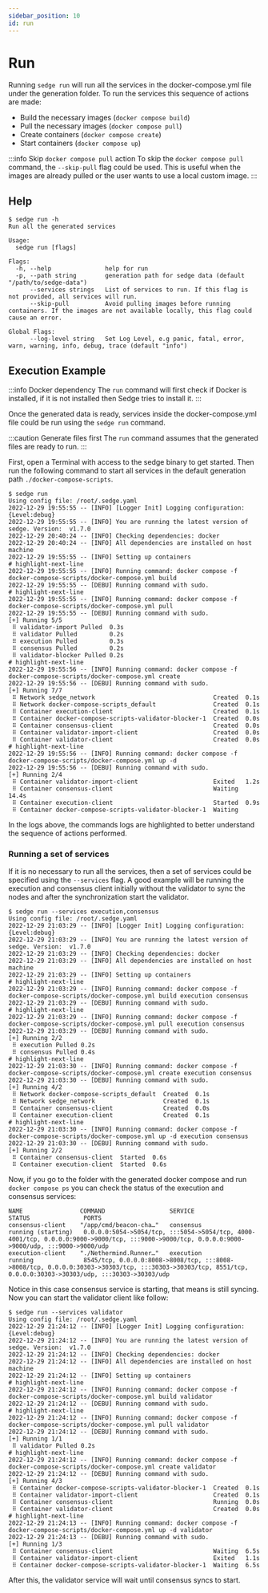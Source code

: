 ```yaml
---
sidebar_position: 10
id: run 
---
```


# Run

Running `sedge run` will run all the services in the docker-compose.yml file under
the generation folder. To run the services this sequence of actions are made:

- Build the necessary images (`docker compose build`)
- Pull the necessary images (`docker compose pull`)
- Create containers (`docker compose create`)
- Start containers (`docker compose up`)

:::info Skip `docker compose pull` action
To skip the `docker compose pull` command, the `--skip-pull` flag could be used. This is useful
when the images are already pulled or the user wants to use a local custom image.
:::

## Help

```shell
$ sedge run -h
Run all the generated services

Usage:
  sedge run [flags]

Flags:
  -h, --help               help for run
  -p, --path string        generation path for sedge data (default "/path/to/sedge-data")
      --services strings   List of services to run. If this flag is not provided, all services will run.
      --skip-pull          Avoid pulling images before running containers. If the images are not available locally, this flag could cause an error.

Global Flags:
      --log-level string   Set Log Level, e.g panic, fatal, error, warn, warning, info, debug, trace (default "info")
```

## Execution Example

:::info Docker dependency
The `run` command will first check if Docker is installed, if it is not installed
then Sedge tries to install it.
:::

Once the generated data is ready, services inside the docker-compose.yml file could
be run using the `sedge run` command.

:::caution Generate files first
The `run` command assumes that the generated files are ready to run.
:::

First, open a Terminal with access to the sedge binary to get started. Then run
the following command to start all services in the default generation path
`./docker-compose-scripts`.

```shell
$ sedge run
Using config file: /root/.sedge.yaml
2022-12-29 19:55:55 -- [INFO] [Logger Init] Logging configuration: {Level:debug}
2022-12-29 19:55:55 -- [INFO] You are running the latest version of sedge. Version:  v1.7.0
2022-12-29 20:40:24 -- [INFO] Checking dependencies: docker
2022-12-29 20:40:24 -- [INFO] All dependencies are installed on host machine
2022-12-29 19:55:55 -- [INFO] Setting up containers
# highlight-next-line
2022-12-29 19:55:55 -- [INFO] Running command: docker compose -f docker-compose-scripts/docker-compose.yml build
2022-12-29 19:55:55 -- [DEBU] Running command with sudo.
# highlight-next-line
2022-12-29 19:55:55 -- [INFO] Running command: docker compose -f docker-compose-scripts/docker-compose.yml pull
2022-12-29 19:55:55 -- [DEBU] Running command with sudo.
[+] Running 5/5
 ⠿ validator-import Pulled  0.3s
 ⠿ validator Pulled         0.2s
 ⠿ execution Pulled         0.3s
 ⠿ consensus Pulled         0.2s
 ⠿ validator-blocker Pulled 0.2s
# highlight-next-line
2022-12-29 19:55:56 -- [INFO] Running command: docker compose -f docker-compose-scripts/docker-compose.yml create
2022-12-29 19:55:56 -- [DEBU] Running command with sudo.
[+] Running 7/7
 ⠿ Network sedge_network                                 Created  0.1s
 ⠿ Network docker-compose-scripts_default                Created  0.1s
 ⠿ Container execution-client                            Created  0.1s
 ⠿ Container docker-compose-scripts-validator-blocker-1  Created  0.0s
 ⠿ Container consensus-client                            Created  0.0s
 ⠿ Container validator-import-client                     Created  0.0s
 ⠿ Container validator-client                            Created  0.0s
# highlight-next-line
2022-12-29 19:55:56 -- [INFO] Running command: docker compose -f docker-compose-scripts/docker-compose.yml up -d
2022-12-29 19:55:56 -- [DEBU] Running command with sudo.
[+] Running 2/4
 ⠿ Container validator-import-client                     Exited   1.2s
 ⠿ Container consensus-client                            Waiting  14.4s
 ⠿ Container execution-client                            Started  0.9s
 ⠿ Container docker-compose-scripts-validator-blocker-1  Waiting
```

In the logs above, the commands logs are highlighted to better understand the sequence
of actions performed.

### Running a set of services

If it is no necessary to run all the services, then a set of services could be specified
using the `--services` flag. A good example will be running the execution and consensus
client initially without the validator to sync the nodes and after the synchronization
start the validator.

```shell
$ sedge run --services execution,consensus
Using config file: /root/.sedge.yaml
2022-12-29 21:03:29 -- [INFO] [Logger Init] Logging configuration: {Level:debug}
2022-12-29 21:03:29 -- [INFO] You are running the latest version of sedge. Version:  v1.7.0
2022-12-29 21:03:29 -- [INFO] Checking dependencies: docker
2022-12-29 21:03:29 -- [INFO] All dependencies are installed on host machine
2022-12-29 21:03:29 -- [INFO] Setting up containers
# highlight-next-line
2022-12-29 21:03:29 -- [INFO] Running command: docker compose -f docker-compose-scripts/docker-compose.yml build execution consensus
2022-12-29 21:03:29 -- [DEBU] Running command with sudo.
# highlight-next-line
2022-12-29 21:03:29 -- [INFO] Running command: docker compose -f docker-compose-scripts/docker-compose.yml pull execution consensus
2022-12-29 21:03:29 -- [DEBU] Running command with sudo.
[+] Running 2/2
 ⠿ execution Pulled 0.2s
 ⠿ consensus Pulled 0.4s
# highlight-next-line
2022-12-29 21:03:30 -- [INFO] Running command: docker compose -f docker-compose-scripts/docker-compose.yml create execution consensus
2022-12-29 21:03:30 -- [DEBU] Running command with sudo.
[+] Running 4/2
 ⠿ Network docker-compose-scripts_default  Created  0.1s
 ⠿ Network sedge_network                   Created  0.1s
 ⠿ Container consensus-client              Created  0.0s
 ⠿ Container execution-client              Created  0.1s
# highlight-next-line
2022-12-29 21:03:30 -- [INFO] Running command: docker compose -f docker-compose-scripts/docker-compose.yml up -d execution consensus
2022-12-29 21:03:30 -- [DEBU] Running command with sudo.
[+] Running 2/2
 ⠿ Container consensus-client  Started  0.6s
 ⠿ Container execution-client  Started  0.6s
```

Now, if you go to the folder with the generated docker compose and run
`docker compose ps` you can check the status of the execution and consensus services:

```logs
NAME                COMMAND                  SERVICE             STATUS               PORTS
consensus-client    "/app/cmd/beacon-cha…"   consensus           running (starting)   0.0.0.0:5054->5054/tcp, :::5054->5054/tcp, 4000-4001/tcp, 0.0.0.0:9000->9000/tcp, :::9000->9000/tcp, 0.0.0.0:9000->9000/udp, :::9000->9000/udp
execution-client    "./Nethermind.Runner…"   execution           running              8545/tcp, 0.0.0.0:8008->8008/tcp, :::8008->8008/tcp, 0.0.0.0:30303->30303/tcp, :::30303->30303/tcp, 8551/tcp, 0.0.0.0:30303->30303/udp, :::30303->30303/udp
```

Notice in this case consensus service is starting, that means is still syncing.
Now you can start the validator client like follow:

```shell
$ sedge run --services validator
Using config file: /root/.sedge.yaml
2022-12-29 21:24:12 -- [INFO] [Logger Init] Logging configuration: {Level:debug}
2022-12-29 21:24:12 -- [INFO] You are running the latest version of sedge. Version:  v1.7.0
2022-12-29 21:24:12 -- [INFO] Checking dependencies: docker
2022-12-29 21:24:12 -- [INFO] All dependencies are installed on host machine
2022-12-29 21:24:12 -- [INFO] Setting up containers
# highlight-next-line
2022-12-29 21:24:12 -- [INFO] Running command: docker compose -f docker-compose-scripts/docker-compose.yml build validator
2022-12-29 21:24:12 -- [DEBU] Running command with sudo.
# highlight-next-line
2022-12-29 21:24:12 -- [INFO] Running command: docker compose -f docker-compose-scripts/docker-compose.yml pull validator
2022-12-29 21:24:12 -- [DEBU] Running command with sudo.
[+] Running 1/1
 ⠿ validator Pulled 0.2s
# highlight-next-line
2022-12-29 21:24:12 -- [INFO] Running command: docker compose -f docker-compose-scripts/docker-compose.yml create validator
2022-12-29 21:24:12 -- [DEBU] Running command with sudo.
[+] Running 4/3
 ⠿ Container docker-compose-scripts-validator-blocker-1  Created  0.1s
 ⠿ Container validator-import-client                     Created  0.1s
 ⠿ Container consensus-client                            Running  0.0s
 ⠿ Container validator-client                            Created  0.0s
# highlight-next-line
2022-12-29 21:24:13 -- [INFO] Running command: docker compose -f docker-compose-scripts/docker-compose.yml up -d validator
2022-12-29 21:24:13 -- [DEBU] Running command with sudo.
[+] Running 1/3
 ⠿ Container consensus-client                            Waiting  6.5s
 ⠿ Container validator-import-client                     Exited   1.1s
 ⠿ Container docker-compose-scripts-validator-blocker-1  Waiting  6.5s
```

After this, the validator service will wait until consensus syncs to start.
